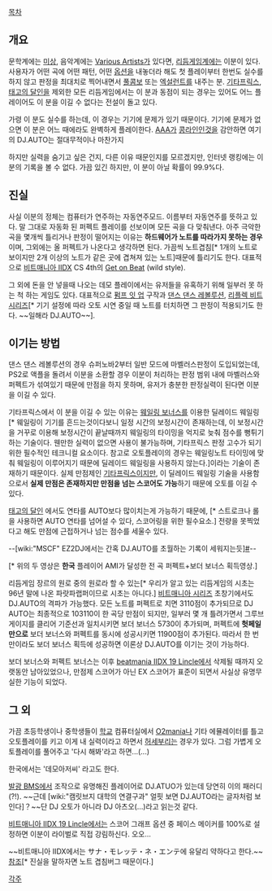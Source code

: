 [[목차]]

== 개요 ==
문학계에는 [[미상]], 음악계에는 [[Various Artists]]가 있다면, [[리듬게임]]계에는 이분이 있다. 사용자가 어떤 곡에 어떤 패턴, 어떤 [[옵션]]을 내놓더라 해도 첫 플레이부터 한번도 실수를 하지 않고 판정을 최대치로 찍어내면서 [[풀콤보]] 또는 [[엑설런트]]를 내주는 분. [[기타프릭스]], [[태고의 달인]]을 제외한 모든 리듬게임에서는 이 분과 동점이 되는 경우는 있어도 어느 플레이어도 이 분을 이길 수 없다는 전설이 돌고 있다. 

가령 이 분도 실수를 하는데, 이 경우는 기기에 문제가 있기 때문이다. 기기에 문제가 없으면 이 분은 어느 때에라도 완벽하게 플레이한다. [[AAA]]가 [[콩라인]]인것을 감안하면 여기의 DJ.AUTO는 절대무적이나 마찬가지

하지만 실력을 숨기고 싶은 건지, 다른 이유 때문인지를 모르겠지만, 인터넷 랭킹에는 이 분의 기록을 볼 수 없다. 가끔 있긴 하지만, 이 분이 아닐 확률이 99.9%다.

== 진실 ==
사실 이분의 정체는 컴퓨터가 연주하는 자동연주모드. 이름부터 자동연주를 뜻하고 있다. 말 그대로 자동화 된 퍼펙트 플레이를 선보이며 모든 곡을 다 맞춰낸다. 아주 극악한 곡을 몇개씩 틀리거나 판정이 떨어지는 이유는 '''하드웨어가 노트를 따라가지 못하는 경우'''이며, 그외에는 올 퍼펙트가 나온다고 생각하면 된다. 가끔씩 노트겹침[* 1개의 노트로 보이지만 2개 이상의 노트가 같은 곳에 겹쳐져 있는 노트]때문에 틀리기도 한다. 대표적으로 [[비트매니아 IIDX]] CS 4th의 [[Get on Beat]] (wild style).

그 외에 돈을 안 넣을때 나오는 데모 플레이에서는 유저들을 유혹하기 위해 일부러 못 하는 척 하는 게임도 있다. 대표적으로 [[펌프 잇 업]] 구작과 [[댄스 댄스 레볼루션]], [[리플렉 비트 시리즈]][* 기기 설정에 따라 오토 시연 중일 때 노트를 터치하면 그 판정이 적용되기도 한다. ~~일해라 DJ.AUTO~~].

== 이기는 방법 ==
댄스 댄스 레볼루션의 경우 슈퍼노바2부터 일반 모드에 마벨러스판정이 도입되었는데, PS2로 액플을 돌려서 이분을 소환할 경우 이분이 처리하는 판정 범위 내에 마벨러스와 퍼펙트가 섞여있기 때문에 만점을 하지 못하며, 유저가 충분한 판정실력이 된다면 이분을 이길 수 있다.

기타프릭스에서 이 분을 이길 수 있는 이유는 [[웨일링 보너스]]를 이용한 딜레이드 웨일링[* 웨일링이 기기를 흔드는것이다보니 일정 시간의 보정시간이 존재하는데, 이 보정시간을 거꾸로 이용해 보정시간이 끝날때까지 웨일링의 타이밍을 억지로 늦춰 점수를 뻥튀기하는 기술이다. 웬만한 실력이 없으면 사용이 불가능하며, 기타프릭스 판정 고수가 되기위한 필수적인 테크니컬 요소이다. 참고로 오토플레이의 경우는 웨일링노트 타이밍에 맞춰 웨일링이 이루어지기 때문에 딜레이드 웨일링을 사용하지 않는다.]이라는 기술이 존재하기 때문이다. 실제 만점제인 [[기타프릭스]]이지만, 이 딜레이드 웨일링 기술을 사용함으로서 '''실제 만점은 존재하지만 만점을 넘는 스코어도 가능'''하기 때문에 오토를 이길 수 있다.

[[태고의 달인]] 에서도 연타를 AUTO보다 많이치는게 가능하기 때문에, [* 스트로크나 롤을 사용하면 AUTO 연타를 넘어설 수 있다, 스코어링을 위한 필수요소.] 전량을 못찍었다고 해도 만점에 근접하거나 넘는 점수를 세울수 있다.

--[wiki:"MSCF" EZ2DJ에서는 간혹 DJ.AUTO를 초월하는 기록이 세워지는듯][http://toez2dj.net/zeroboard/zboard.php?id=c_ez2dj2&no=214096 #]--

{{{#!html
<iframe width="480" height="360" src="http://www.youtube.com/embed/LVBQF3Qanag" frameborder="0" allowfullscreen></iframe>
}}}

{{{#!html
<iframe width="480" height="360" src="http://www.youtube.com/embed/XBHOzO1HU3s" frameborder="0" allowfullscreen></iframe>
}}}
[* 위의 두 영상은 '''한국''' 플레이어 AMI가 달성한 전 곡 퍼펙트+보더 보너스 획득영상.]

리듬게임 장르의 원로 중의 원로라 할 수 있는[* 우리가 알고 있는 리듬게임의 시초는 96년 말에 나온 파랏파랩퍼이므로 시초는 아니다.] [[비트매니아 시리즈]] 초창기에서도 DJ.AUTO의 격파가 가능했다. 모든 노트를 퍼펙트로 치면 3110점이 추가되므로 DJ AUTO는 최종적으로 103110이 한 곡당 만점이 되지만, 일부러 몇 개 틀려가면서 그루브 게이지를 클리어 기준선과 일치시키면 보더 보너스 5730이 추가되며, 퍼펙트에 '''헛페일만으로''' 보더 보너스와 퍼펙트를 동시에 성공시키면 11900점이 추가된다. 따라서 한 번만이라도 보더 보너스 획득에 성공하면 이론상 DJ.AUTO를 이기는 것이 가능하다.

보더 보너스와 퍼펙트 보너스는 이후 [[beatmania IIDX 19 Lincle]]에서 삭제될 때까지 오랫동안 남아있었으나, 만점제 스코어가 아닌 EX 스코어가 표준이 되면서 사실상 유명무실한 기능이 되었다.
== 그 외 ==
가끔 초등학생이나 중학생들이 [[학교]] 컴퓨터실에서 [[O2mania]]나 기타 에뮬레이터를 틀고 오토플레이를 키고 이게 내 실력이라고 하면서 [[허세]]부리는 경우가 있다. 그럼 가볍게 오토플레이를 풀어주고 '다시 해봐'라고 하면...(...)

한국에서는 '데모아저씨' 라고도 한다.

[[발광 BMS]]에서 조작으로 유명해진 플레이어로 DJ.ATUO가 있는데 당연히 이의 패러디(?!). ~~근데 [wiki:"캠릿브지 대학의 연결구과" 얼핏 보면 DJ.AUTO라는 글자처럼 보인다]？~~단 DJ 오토가 아니라 DJ 아츠오(…)라고 읽는것 같다.

[[비트매니아 IIDX 19 Lincle]]에서는 스코어 그래프 옵션 중 페이스 메이커를 100%로 설정하면 이분이 라이벌로 직접 강림하신다. 오오...

~~비트매니아 IIDX에서는 サナ・モレッテ・ネ・エンテ에 유달리 약하다고 한다.~~ [http://www.nicovideo.jp/watch/sm534388 참조][* 진실을 말하자면 노트 겹침버그 때문이다.]

[[각주]]
